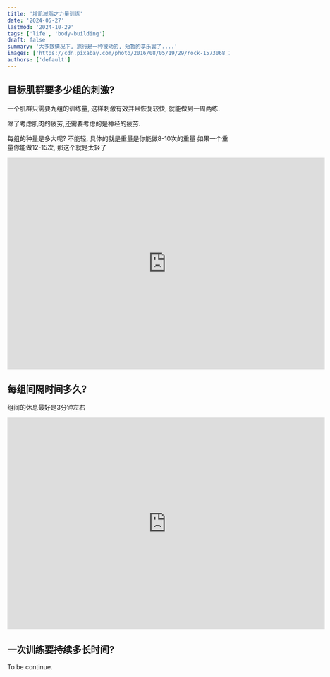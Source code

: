 ```yaml
---
title: '增肌减脂之力量训练'
date: '2024-05-27'
lastmod: '2024-10-29'
tags: ['life', 'body-building']
draft: false
summary: '大多数情况下, 旅行是一种被动的, 短暂的享乐罢了....'
images: ['https://cdn.pixabay.com/photo/2016/08/05/19/29/rock-1573068_1280.jpg']
authors: ['default']
---
```


## 目标肌群要多少组的刺激?

一个肌群只需要九组的训练量, 这样刺激有效并且恢复较快, 就能做到一周两练.

除了考虑肌肉的疲劳,还需要考虑的是神经的疲劳.

每组的种量是多大呢? 不能轻, 具体的就是重量是你能做8-10次的重量
如果一个重量你能做12-15次, 那这个就是太轻了

<iframe
  width="720"
  height="480"
  src="https://www.youtube.com/embed/o4hF1TsJPmA"
  title="九組的訓練量就夠了?|為什麼練越認真越難進步【肌肉密碼ep13】"
  frameborder="0"
  allow="accelerometer; autoplay; clipboard-write; encrypted-media; gyroscope; picture-in-picture; web-share"
  referrerpolicy="strict-origin-when-cross-origin"
  allowfullscreen
></iframe>

## 每组间隔时间多久?

组间的休息最好是3分钟左右

<iframe
  width="720"
  height="480"
  src="https://www.youtube.com/embed/8eQX_xTlW6U"
  title="90%的人搞錯訓練方向了｜一個原因讓你增肌卡關｜組間休息的黃金定律【肌肉密碼ep15】"
  frameborder="0"
  allow="accelerometer; autoplay; clipboard-write; encrypted-media; gyroscope; picture-in-picture; web-share"
  referrerpolicy="strict-origin-when-cross-origin"
  allowfullscreen
></iframe>

## 一次训练要持续多长时间?

To be continue.
